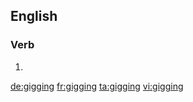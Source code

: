 ==English==

===Verb===
{{head|en}}

# {{present participle of|gig}}

[[de:gigging]]
[[fr:gigging]]
[[ta:gigging]]
[[vi:gigging]]